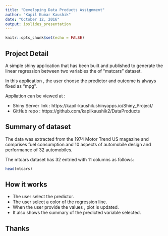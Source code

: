 ```yaml
---
title: "Developing Data Products Assignment"
author: "Kapil Kumar Kaushik"
date: "October 12, 2016"
output: ioslides_presentation
---
```


```r
knitr::opts_chunk$set(echo = FALSE)
```

## Project Detail

A simple shiny application that has been built and published to generate the linear regression between two variables the of "matcars" dataset.

In this application , the user choose the predictor and outcome is always fixed as "mpg".

Appliation can be viewed at :

- Shiny Server link : 
    https://kapil-kaushik.shinyapps.io/Shiny_Project/
- GitHub repo : 
    https://github.com/kapilkaushik2/DataProducts

## Summary of dataset

The data was extracted from the 1974 Motor Trend US magazine and comprises fuel consumption and 10 aspects of automobile design and performance of 32 automobiles.

The mtcars dataset has 32 entried with 11 columns as follows:
```r
head(mtcars)
```

## How it works

- The user select the predictor.
- The user select a color of the regression line.
- When the user provide the values , plot is updated.
- It also shows the summary of the predicted variable selected.

## Thanks

